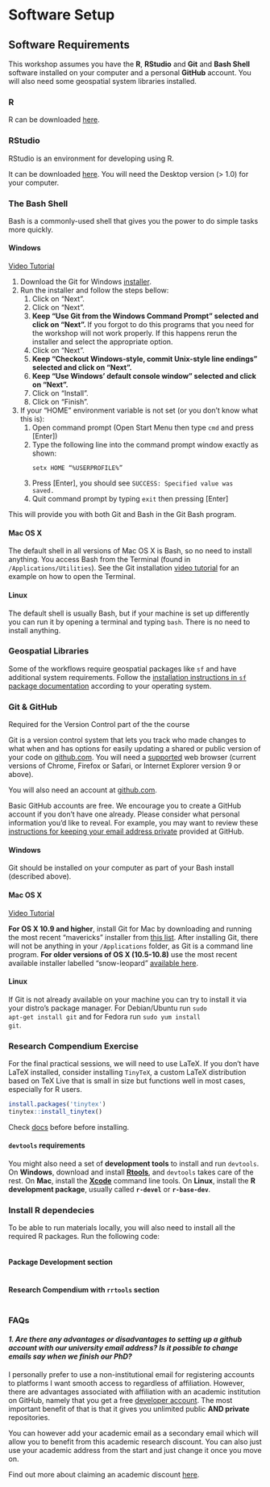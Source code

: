 # Software Setup {#setup}


## Software Requirements

This workshop assumes you have the **R**, **RStudio** and **Git** and **Bash Shell** software installed on your computer and a personal **GitHub** account. You will also need some geospatial system libraries installed.

### R
R can be downloaded [here](https://cran.r-project.org/mirrors.html).

### RStudio
RStudio is an environment for developing using R.

It can be downloaded [here](https://www.rstudio.com/products/rstudio/download/).
You will need the Desktop version (> 1.0) for your computer.


### The Bash Shell

Bash is a commonly-used shell that gives you the power to do simple tasks more quickly.


<div class="row">
<div class="col-md-4">
<h4 id="shell-windows">Windows</h4>
<a href="https://www.youtube.com/watch?v=339AEqk9c-8">Video Tutorial</a>
<ol>
<li>Download the Git for Windows <a href="https://git-for-windows.github.io/">installer</a>.</li>
<li>Run the installer and follow the steps bellow:
<ol>
<li>Click on "Next".</li>
<!-- Select Components -->
<li>Click on "Next".</li>
<!-- Adjusting your PATH environment -->
<li>
<strong>
Keep "Use Git from the Windows Command Prompt" selected and click on "Next".
</strong>
If you forgot to do this programs that you need for the workshop will not work properly. If this happens rerun the installer and select the appropriate option.
</li>
<!-- Choosing the SSH executable -->
<li>Click on "Next".</li>
<!-- Configuring the line ending conversions -->
<li>
<strong>
Keep "Checkout Windows-style, commit Unix-style line endings" selected and click on "Next".
</strong>
</li>
<!-- Configuring the terminal emulator to use with Git Bash -->
<li>
<strong>
Keep "Use Windows' default console window" selected and click on "Next".
</strong>
</li>
<!-- Configuring experimental performance tweaks -->
<li>Click on "Install".</li>
<!-- Installing -->
<!-- Completing the Git Setup Wizard -->
<li>Click on "Finish".</li>
</ol>
</li>
<li>
If your "HOME" environment variable is not set (or you don't know what this is):
<ol>
<li>Open command prompt (Open Start Menu then type <code>cmd</code> and press [Enter])</li>
<li>
Type the following line into the command prompt window exactly as shown:
<p><code>setx HOME "%USERPROFILE%"</code></p>
</li>
<li>Press [Enter], you should see <code>SUCCESS: Specified value was saved.</code></li>
<li>Quit command prompt by typing <code>exit</code> then pressing [Enter]</li>
</ol>
</li>
</ol>
<p>This will provide you with both Git and Bash in the Git Bash program.</p>
</div>
<div class="col-md-4">
<h4 id="shell-macosx">Mac OS X</h4>
<p>
The default shell in all versions of Mac OS X is Bash, so no need to install anything.  You access Bash from the Terminal (found in <code>/Applications/Utilities</code>). See the Git installation <a href="https://www.youtube.com/watch?v=9LQhwETCdwY ">video tutorial</a> for an example on how to open the Terminal. 
</p>
</div>
<div class="col-md-4">
<h4 id="shell-linux">Linux</h4>
<p>The default shell is usually Bash, but if your machine is set up differently you can run it by opening a terminal and typing <code>bash</code>.  There is no need to install anything.
</p>
</div>
</div>

### Geospatial Libraries

Some of the workflows require geospatial packages like `sf` and have additional system requirements. Follow the [installation instructions in `sf` package documentation](https://github.com/r-spatial/sf/#installing) according to your operating system.


### Git & GitHub

Required for the Version Control part of the the course

Git is a version control system that lets you track who made changes to what when and has options for easily updating a shared or public version of your code on <a href="https://github.com/">github.com</a>. You will need a <a href="https://help.github.com/articles/supported-browsers/">supported</a> web browser (current versions of Chrome, Firefox or Safari, or Internet Explorer version 9 or above).

You will also need an account at [github.com](https://github.com/). 

Basic GitHub accounts are free. We encourage you to create a GitHub account if you don't have one already.
Please consider what personal information you'd like to reveal. For example, you may want to review these [instructions for keeping your email address private](https://help.github.com/articles/keeping-your-email-address-private/) provided at GitHub.


<div class="row">
<div class="col-md-4">
<h4 id="git-windows">Windows</h4>
<p>
Git should be installed on your computer as part of your Bash
install (described above).
</p>
</div>
<div class="col-md-4">
<h4 id="git-macosx">Mac OS X</h4>
<a href="https://www.youtube.com/watch?v=9LQhwETCdwY ">Video Tutorial</a>
<p>
<strong>For OS X 10.9 and higher</strong>, install Git for Mac
by downloading and running the most recent "mavericks" installer from
<a href="http://sourceforge.net/projects/git-osx-installer/files/">this list</a>.
After installing Git, there will not be anything in your <code>/Applications</code> folder,
as Git is a command line program.
<strong>For older versions of OS X (10.5-10.8)</strong> use the
most recent available installer labelled "snow-leopard"
<a href="http://sourceforge.net/projects/git-osx-installer/files/">available here</a>.
</p>
</div>
<div class="col-md-4">
<h4 id="git-linux">Linux</h4>
<p>
If Git is not already available on your machine you can try to
install it via your distro's package manager. For Debian/Ubuntu run
<code>sudo apt-get install git</code> and for Fedora run
<code>sudo yum install git</code>.
</p>
</div>

### Research Compendium Exercise

For the final practical sessions, we will need to use LaTeX. If you don't have LaTeX installed, consider installing `TinyTeX`, a custom LaTeX distribution based on TeX Live that is small in size but functions well in most cases, especially for R users. 

```r
install.packages('tinytex')
tinytex::install_tinytex()
```

Check [docs](https://yihui.name/tinytex/) before before installing.


#### `devtools` requirements

You might also need a set of **development tools** to install and run `devtools`. On **Windows**, download and install [**Rtools**](https://cran.r-project.org/bin/windows/Rtools/), and `devtools` takes care of the rest. On **Mac**, install the [**Xcode**](https://developer.apple.com/xcode/) command line tools. On **Linux**, install the **R development package**, usually called **`r-devel`** or **`r-base-dev`**.


### Install R dependecies

To be able to run materials locally, you will also need to install all the required R packages.  Run the following code:


```r

```



#### Package Development section

```r

```

#### Research Compendium with `rrtools` section

```r

```


### FAQs

#### ***1. Are there any advantages or disadvantages to setting up a github account with our university email address? Is it possible to change emails say when we finish our PhD?***

I personally prefer to use a non-institutional email for registering accounts to platforms I want smooth access to regardless of affiliation. However, there are advantages associated with affiliation with an academic institution on GitHub, namely that you get a free [developer account](https://github.com/pricing). The most important benefit of that is that it gives you unlimited public **AND private** repositories.

You can however add your academic email as a secondary email which will allow you to benefit from this academic research discount. You can also just use your academic address from the start and just change it once you move on. 

Find out more about claiming an academic discount [here](https://help.github.com/articles/applying-for-an-academic-research-discount/).
